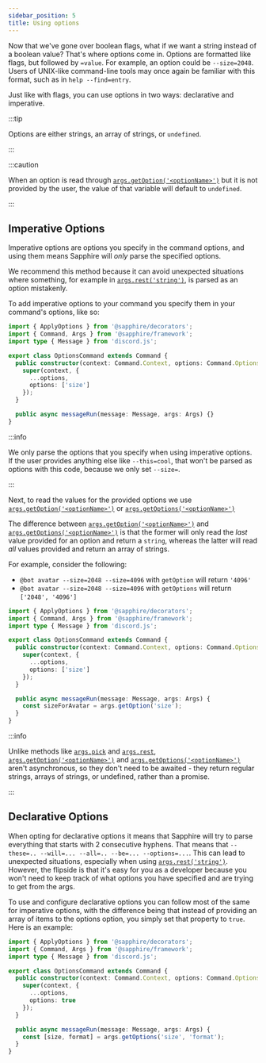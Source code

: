 ```yaml
---
sidebar_position: 5
title: Using options
---
```


Now that we've gone over boolean flags, what if we want a string instead of a boolean value? That's where options come
in. Options are formatted like flags, but followed by `=value`. For example, an option could be `--size=2048`. Users of
UNIX-like command-line tools may once again be familiar with this format, such as in `help --find=entry`.

Just like with flags, you can use options in two ways: declarative and imperative.

:::tip

Options are either strings, an array of strings, or `undefined`.

:::

:::caution

When an option is read through [`args.getOption('<optionName>')`][getoption] but it is not provided by the user, the
value of that variable will default to `undefined`.

:::

## Imperative Options

Imperative options are options you specify in the command options, and using them means Sapphire will _only_ parse the
specified options.

We recommend this method because it can avoid unexpected situations where something, for example in
[`args.rest('string')`][rest], is parsed as an option mistakenly.

To add imperative options to your command you specify them in your command's options, like so:

```typescript ts2esm2cjs|{7}|{9}
import { ApplyOptions } from '@sapphire/decorators';
import { Command, Args } from '@sapphire/framework';
import type { Message } from 'discord.js';

export class OptionsCommand extends Command {
  public constructor(context: Command.Context, options: Command.Options) {
    super(context, {
      ...options,
      options: ['size']
    });
  }

  public async messageRun(message: Message, args: Args) {}
}
```

:::info

We only parse the options that you specify when using imperative options. If the user provides anything else like
`--this=cool`, that won't be parsed as options with this code, because we only set `--size=`.

:::

Next, to read the values for the provided options we use [`args.getOption('<optionName>')`][getoption] or
[`args.getOptions('<optionName>')`][getoption]

The difference between [`args.getOption('<optionName>')`][getoption] and [`args.getOptions('<optionName>')`][getoptions]
is that the former will only read the _last_ value provided for an option and return a `string`, whereas the latter will
read _all_ values provided and return an array of strings.

For example, consider the following:

- `@bot avatar --size=2048 --size=4096` with `getOption` will return `'4096'`
- `@bot avatar --size=2048 --size=4096` with `getOptions` will return `['2048', '4096']`

```typescript ts2esm2cjs|{7,12}|{9,14}
import { ApplyOptions } from '@sapphire/decorators';
import { Command, Args } from '@sapphire/framework';
import type { Message } from 'discord.js';

export class OptionsCommand extends Command {
  public constructor(context: Command.Context, options: Command.Options) {
    super(context, {
      ...options,
      options: ['size']
    });
  }

  public async messageRun(message: Message, args: Args) {
    const sizeForAvatar = args.getOption('size');
  }
}
```

:::info

Unlike methods like [`args.pick`][pick] and [`args.rest`][rest], [`args.getOption('<optionName>')`][getoption] and
[`args.getOptions('<optionName>')`][getoption] aren't asynchronous, so they don't need to be awaited - they return
regular strings, arrays of strings, or undefined, rather than a promise.

:::

## Declarative Options

When opting for declarative options it means that Sapphire will try to parse everything that starts with 2 consecutive
hyphens. That means that `--these=.. --will=... --all=.. --be=... --options=...`. This can lead to unexpected
situations, especially when using [`args.rest('string')`][rest]. However, the flipside is that it's easy for you as a
developer because you won't need to keep track of what options you have specified and are trying to get from the args.

To use and configure declarative options you can follow most of the same for imperative options, with the difference
being that instead of providing an array of items to the options option, you simply set that property to `true`. Here is
an example:

```typescript ts2esm2cjs|{7,12}|{9,14}
import { ApplyOptions } from '@sapphire/decorators';
import { Command, Args } from '@sapphire/framework';
import type { Message } from 'discord.js';

export class OptionsCommand extends Command {
  public constructor(context: Command.Context, options: Command.Options) {
    super(context, {
      ...options,
      options: true
    });
  }

  public async messageRun(message: Message, args: Args) {
    const [size, format] = args.getOptions('size', 'format');
  }
}
```

[getoption]: ../../Documentation/sapphire-framework/class/Args#getOption
[getoptions]: ../../Documentation/sapphire-framework/class/Args#getOptions
[pick]: ../../Documentation/sapphire-framework/class/Args#pick
[rest]: ../../Documentation/sapphire-framework/class/Args#rest
